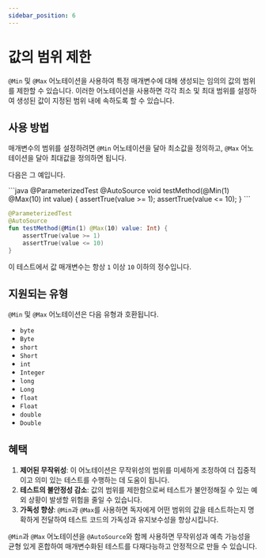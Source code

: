 ```yaml
---
sidebar_position: 6
---
```



# 값의 범위 제한

`@Min` 및 `@Max` 어노테이션을 사용하여 특정 매개변수에 대해 생성되는 임의의 값의 범위를 제한할 수 있습니다. 이러한 어노테이션을 사용하면 각각 최소 및 최대 범위를 설정하여 생성된 값이 지정된 범위 내에 속하도록 할 수 있습니다.

## 사용 방법

매개변수의 범위를 설정하려면 `@Min` 어노테이션을 달아 최소값을 정의하고, `@Max` 어노테이션을 달아 최대값을 정의하면 됩니다.

다음은 그 예입니다.

<JavaKotlinCodeBlock>
```java
@ParameterizedTest
@AutoSource
void testMethod(@Min(1) @Max(10) int value) {
    assertTrue(value >= 1);
    assertTrue(value <= 10);
}
```

```kotlin
@ParameterizedTest
@AutoSource
fun testMethod(@Min(1) @Max(10) value: Int) {
    assertTrue(value >= 1)
    assertTrue(value <= 10)
}
```
</JavaKotlinCodeBlock>

이 테스트에서 값 매개변수는 항상 `1` 이상 `10` 이하의 정수입니다.

## 지원되는 유형

`@Min` 및 `@Max` 어노테이션은 다음 유형과 호환됩니다.

- `byte`
- `Byte`
- `short`
- `Short`
- `int`
- `Integer`
- `long`
- `Long`
- `float`
- `Float`
- `double`
- `Double`

## 혜택

1. **제어된 무작위성**: 이 어노테이션은 무작위성의 범위를 미세하게 조정하여 더 집중적이고 의미 있는 테스트를 수행하는 데 도움이 됩니다.
1. **테스트의 불안정성 감소**: 값의 범위를 제한함으로써 테스트가 불안정해질 수 있는 예외 상황이 발생할 위험을 줄일 수 있습니다.
1. **가독성 향상**: `@Min`과 `@Max`를 사용하면 독자에게 어떤 범위의 값을 테스트하는지 명확하게 전달하여 테스트 코드의 가독성과 유지보수성을 향상시킵니다.

`@Min`과 `@Max` 어노테이션을 `@AutoSource`와 함께 사용하면 무작위성과 예측 가능성을 균형 있게 혼합하여 매개변수화된 테스트를 다재다능하고 안정적으로 만들 수 있습니다.
